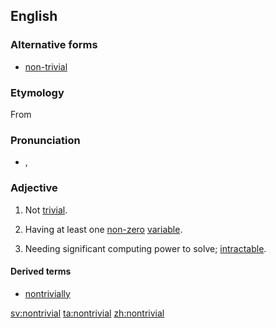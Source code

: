 ==English==

===Alternative forms===
* [[non-trivial]]

===Etymology===
From {{prefix|non|trivial}}

===Pronunciation===
* {{a|UK}} {{IPA|/ˌnɒnˈtɹɪ.vi.əl/}}, {{SAMPA|/%nQn"tr\I.vi.@l/}}

===Adjective===
{{wikipedia}}
{{en-adj}}

# Not [[trivial]].
# {{mathematics}} Having at least one [[non-zero]] [[variable]].
# {{computing}} Needing significant computing power to solve; [[intractable]].

====Derived terms====
* [[nontrivially]]

[[sv:nontrivial]]
[[ta:nontrivial]]
[[zh:nontrivial]]